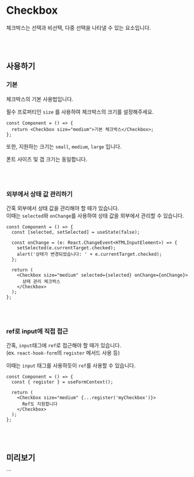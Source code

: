 
<Meta of={CheckboxStories} />

# Checkbox

체크박스는 선택과 비선택, 다중 선택을 나타낼 수 있는 요소입니다.

<br />
<br />

## 사용하기

### 기본

체크박스의 기본 사용법입니다.

필수 프로퍼티인 `size` 를 사용하여 체크박스의 크기를 설정해주세요.

```tsx
const Component = () => {
  return <Checkbox size="medium">기본 체크박스</Checkbox>;
};
```

<Canvas of={CheckboxStories.Default} withSource="none" />

또한, 지원하는 크기는 `small`, `medium`, `large` 입니다.

폰트 사이즈 및 갭 크기는 동일합니다.

<Canvas of={CheckboxStories.Sizes} withSource="none" />

<br />
<br />

### 외부에서 상태 값 관리하기

간혹 외부에서 상태 값을 관리해야 할 때가 있습니다.  
이때는 `selected`와 `onChange`를 사용하여 상태 값을 외부에서 관리할 수 있습니다.

```tsx
const Component = () => {
  const [selected, setSelected] = useState(false);

  const onChange = (e: React.ChangeEvent<HTMLInputElement>) => {
    setSelected(e.currentTarget.checked);
    alert('상태가 변경되었습니다: ' + e.currentTarget.checked);
  };

  return (
    <Checkbox size="medium" selected={selected} onChange={onChange}>
      상태 관리 체크박스
    </Checkbox>
  );
};
```

<Canvas of={CheckboxStories.StateChange} withSource="none" />

<br />
<br />

### ref로 input에 직접 접근

간혹, `input`태그에 `ref`로 접근해야 할 때가 있습니다.  
(ex. `react-hook-form`의 `register` 메서드 사용 등)

이때는 `input` 태그를 사용하듯이 `ref`를 사용할 수 있습니다.

```tsx
const Component = () => {
  const { register } = useFormContext();

  return (
    <Checkbox size="medium" {...register('myCheckbox')}>
      Ref도 지원합니다
    </Checkbox>
  );
};
```

<br />
<br />

## 미리보기

<Canvas of={CheckboxStories.Primary} />
<Controls />
```
